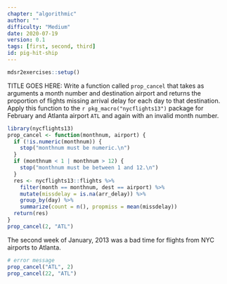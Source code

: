 ```yaml
---
chapter: "algorithmic"
author: ""
difficulty: "Medium"
date: 2020-07-19 
version: 0.1
tags: [first, second, third]
id: pig-hit-ship
---
```


```r
mdsr2exercises::setup()
```

TITLE GOES HERE: Write a function called `prop_cancel` that takes as arguments a month number
and destination airport and returns the proportion of flights missing arrival delay for each day to that destination.
Apply this function to the `r pkg_macro("nycflights13")` package for February and Atlanta airport `ATL` and again with an invalid month number.

<!--begin-answer-->
```r
library(nycflights13)
prop_cancel <- function(monthnum, airport) {
  if (!is.numeric(monthnum)) {
    stop("monthnum must be numeric.\n")
  }
  if (monthnum < 1 | monthnum > 12) {
    stop("monthnum must be between 1 and 12.\n")
  }
  res <- nycflights13::flights %>%
    filter(month == monthnum, dest == airport) %>%
    mutate(missdelay = is.na(arr_delay)) %>%
    group_by(day) %>%
    summarize(count = n(), propmiss = mean(missdelay))
  return(res)
}
prop_cancel(2, "ATL")
```

The second week of January, 2013 was a bad time for flights from NYC airports to Atlanta.

```r

# error message
prop_cancel("ATL", 2)
prop_cancel(22, "ATL")
```

<!--end-answer-->



